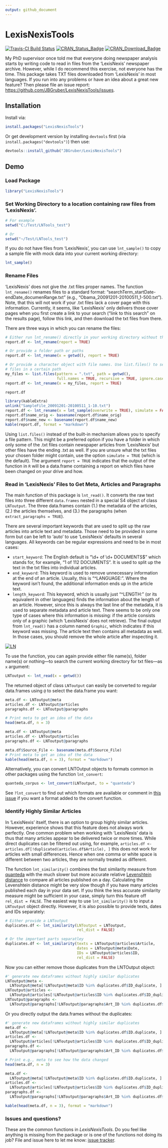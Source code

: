 ```yaml
---
output: github_document
---
```

# LexisNexisTools
[![Travis-CI Build Status](https://travis-ci.org/JBGruber/LexisNexisTools.svg?branch=master)](https://travis-ci.org/JBGruber/LexisNexisTools)
[![CRAN_Status_Badge](https://www.r-pkg.org/badges/version-ago/LexisNexisTools)](http://cran.r-project.org/package=LexisNexisTools)
[![CRAN_Download_Badge](http://cranlogs.r-pkg.org/badges/grand-total/LexisNexisTools)](http://cran.r-project.org/package=LexisNexisTools)

My PhD supervisor once told me that everyone doing newspaper analysis starts by writing code to read in files from the 'LexisNexis' newspaper archive. 
However, while I do recommend this exercise, not everyone has the time. 
This package takes TXT files downloaded from 'LexisNexis' in most languages. 
If you run into any problems or have an idea about a great new feature? Then please file an issue report: <https://github.com/JBGruber/LexisNexisTools/issues>.

## Installation
Install via:

```r
install.packages("LexisNexisTools")
```

Or get development version by installing `devtools` first (via `install.packages("devtools")`) then
use:

```r
devtools::install_github("JBGruber/LexisNexisTools")
```

## Demo
### Load Package

```r
library("LexisNexisTools")
```

### Set Working Directory to a location containing raw files from 'LexisNexis'.

```r
# For example
setwd("C:/Test/LNTools_test")

# Or 
setwd("~/Test/LNTools_test")
```

If you do not have files from 'LexisNexis', you can use `lnt_sample()` to copy a sample file with mock data into your current working directory:

```r
lnt_sample()
```

### Rename Files

'LexisNexis' does not give the .txt files proper names. 
The function `lnt_rename()` renames files to a standard format: "searchTerm_startDate-endDate_documenRange.txt" (e.g., "Obama_20091201-20100511_1-500.txt"). 
Note, that this will not work if your .txt files lack a cover page with this information. 
Currently, it seems, like 'LexisNexis' only delivers those cover pages when you first create a link to your search ("link to this search" on the results page), follow this link, and then download the txt files from there.

There are three ways in which you can rename the files:

```r
# Either run lnt_rename() directly in your working directory without the x argument
report.df <- lnt_rename(report = TRUE)

# Or provide a folder path or paths
report.df <- lnt_rename(x = getwd(), report = TRUE)

# Or provide a character object with file names. Use list.files() to search for
# files in a certain path
my_files <- list.files(pattern = ".txt", path = getwd(),
                       full.names = TRUE, recursive = TRUE, ignore.case = TRUE)
report.df <- lnt_rename(x = my_files, report = TRUE)

report.df
```
```r
library(kableExtra)
unlink("SampleFile_20091201-20100511_1-10.txt")
report.df <- lnt_rename(x = lnt_sample(overwrite = TRUE), simulate = FALSE, report = TRUE, verbose = FALSE)
report.df$name_orig <- basename(report.df$name_orig)
report.df$name_new <- basename(report.df$name_new)
kable(report.df, format = "markdown")

```
Using `list.files()` instead of the built-in mechanism allows you to specify a file pattern.
This might be a preferred option if you have a folder in which only some of the .txt files contain newspaper articles from 'LexisNexis' but other files have the ending .txt as well.
If you are unsure what the txt files your chosen folder might contain, use the option `simulate = TRUE` (which is the default).
The argument `report = TRUE` indicates that the output of the function in `R` will be a data.frame containing a report on which files have been changed on your drive and how.


### Read in 'LexisNexis' Files to Get Meta, Articles and Paragraphs

The main function of this package is `lnt_read()`. 
It converts the raw text files into three different `data.frames` nested in a special S4 object of class `LNToutput`.
The three data.frames contain (1.) the metadata of the articles, (2.) the articles themselves, and (3.) the paragraphs (when `extract_paragraphs = TRUE`).

There are several important keywords that are used to split up the raw articles into article text and metadata.
Those need to be provided in some form but can be left to 'auto' to use 'LexisNexis' defaults in several languages.
All keywords can be regular expressions and need to be in most cases:

- `start_keyword`: The English default is "\\d+ of \\d+ DOCUMENTS$" which stands for, for example, "1 of 112 DOCUMENTS". It is used to split up the text in the txt files into individual articles.
- `end_keyword`: This keyword is used to remove unnecessary information at the end of an article. Usually, this is "^LANGUAGE:". Where the keyword isn't found, the additional information ends up in the article text.
- `length_keyword`: This keyword, which is usually just "^LENGTH:" (or its equivalent in other languages) finds the information about the length of an article. However, since this is always the last line of the metadata, it is used to separate metadata and article text. There seems to be only one type of cases where this information is missing: if the article consists only of a graphic (which 'LexisNexis' does not retrieve). The final output from `lnt_read()` has a column named `Graphic`, which indicates if this keyword was missing. The article text then contains all metadata as well. In those cases, you should remove the whole article after inspecting it.

<a href="https://ibb.co/fj5YjG"><img src="https://preview.ibb.co/fOfNdb/LN.png" alt="LN" border="0"></a>

To use the function, you can again provide either file name(s), folder name(s) or nothing---to search the current working directory for txt files---as `x` argument:

```r
LNToutput <- lnt_read(x = getwd())
```

The returned object  of class `LNToutput` can easily be converted to regular data.frames using `@` to select the data.frame you want:

```r
meta.df <- LNToutput@meta
articles.df <- LNToutput@articles
paragraphs.df <- LNToutput@paragraphs

# Print meta to get an idea of the data
head(meta.df, n = 3)

```
```r
meta.df <- LNToutput@meta
articles.df <- LNToutput@articles
paragraphs.df <- LNToutput@paragraphs

meta.df$Source_File <- basename(meta.df$Source_File)
# Print meta to get an idea of the data
kable(head(meta.df, n = 3), format = "markdown")

```

Alternatively, you can convert LNTOutput objects to formats common in other packages using the function `lnt_convert`:

```r
quanteda_corpus <- lnt_convert(LNToutput, to = "quanteda")

```

See `?lnt_convert` to find out which formats are available or comment in [this issue](https://github.com/JBGruber/LexisNexisTools/issues/2) if you want a format added to the convert function.

### Identify Highly Similar Articles

In 'LexisNexis' itself, there is an option to group highly similar articles.
However, experience shows that this feature does not always  work perfectly. 
One common problem when working with 'LexisNexis' data is thus that many articles appear to be delivered twice or more times. 
While direct duplicates can be filtered out using, for example, `articles.df <- articles.df[!duplicated(articles.df$Article), ]` this does not work for articles with small differences.
Hence when one comma or white space is different between two articles, they are normally treated as different. 

The function `lnt_similarity()` combines the fast similarity measure from [quanteda](https://github.com/quanteda/quanteda) with the much slower but more accurate relative [Levenshtein distance](https://en.wikipedia.org/wiki/Levenshtein_distance) to compare all articles published on a day.
Calculating the Levenshtein distance might be very slow though if you have many articles published each day in your data set.
If you think the less accurate similarity measure might be sufficient in your case, simply turn this feature off `rel_dist = FALSE`.
The easiest way to use `lnt_similarity()` is to input a `LNToutput` object directly.
However, it is also possible to provide texts, dates and IDs separately:

```r
# Either provide a LNToutput
duplicates.df <- lnt_similarity(LNToutput = LNToutput,
                                rel_dist = FALSE)
```
```r
# Or the important parts separatley
duplicates.df <- lnt_similarity(texts = LNToutput@articles$Article,
                                dates = LNToutput@meta$Date,
                                IDs = LNToutput@articles$ID,
                                rel_dist = FALSE)

```

Now you can either remove those duplicates from the LNTOutput object:

```r
#' generate new dataframes without highly similar duplicates
LNToutput@meta <-
  LNToutput@meta[!LNToutput@meta$ID %in% duplicates.df$ID_duplicate, ]
LNToutput@articles <-
  LNToutput@articles[!LNToutput@articles$ID %in% duplicates.df$ID_duplicate, ]
LNToutput@paragraphs <-
  LNToutput@paragraphs[!LNToutput@paragraphs$Art_ID %in% duplicates.df$ID_duplicate, ]
```

Or you directly output the data.frames without the duplicates:

```r
#' generate new dataframes without highly similar duplicates
meta.df <-
  LNToutput@meta[!LNToutput@meta$ID %in% duplicates.df$ID.duplicate, ]
articles.df <-
  LNToutput@articles[!LNToutput@articles$ID %in% duplicates.df$ID_duplicate, ]
paragraphs.df <-
  LNToutput@paragraphs[!LNToutput@paragraphs$Art_ID %in% duplicates.df$ID_duplicate, ]

# Print e.g., meta to see how the data changed
head(meta.df, n = 3)
```
```r
meta.df <-
  LNToutput@meta[!LNToutput@meta$ID %in% duplicates.df$ID.duplicate, ]
articles.df <-
  LNToutput@articles[!LNToutput@articles$ID %in% duplicates.df$ID_duplicate, ]
paragraphs.df <-
  LNToutput@paragraphs[!LNToutput@paragraphs$Art_ID %in% duplicates.df$ID_duplicate, ]

kable(head(meta.df, n = 3), format = "markdown")

```

### Issues and questions?

These are the common functions in *LexisNexisTools*. Do you feel like anything is missing from the package or is one of the functions not doing its job? File and issue here to let me know: [issue tracker](https://github.com/JBGruber/LexisNexisTools/issues).
